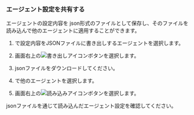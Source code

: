 ### エージェント設定を共有する

エージェントの設定内容を json形式のファイルとして保存し、そのファイルを読み込んで他のエージェントに適用することができます。

1. <Cmdname sid="TTL06549" className="uitext" />で設定内容をJSONファイルに書き出しするエージェントを選択します。

2. 画面右上の![書き出しアイコン](/img/ico-export.svg)ボタンを選択します。 

3. jsonファイルをダウンロードしてください。

4. <Cmdname sid="TTL06549" className="uitext" />で他のエージェントを選択します。

5. 画面右上の![読み込みアイコン](/img/ico-import.svg)ボタンを選択します。

jsonファイルを通じて読み込んだエージェント設定を確認してください。
